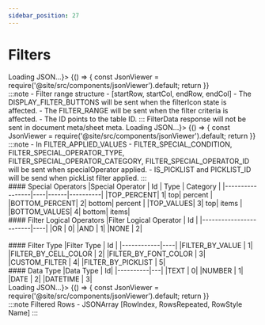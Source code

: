 ```yaml
---
sidebar_position: 27
---
```



# Filters

<Tabs>
<TabItem value="filter" label="Filter">
    <BrowserOnly fallback={<div>Loading JSON...</div>}>
    {() => {
        const JsonViewer = require('@site/src/components/jsonViewer').default;
        return <JsonViewer data={{
        "NEW_FILTER_DETAILS": [
        {
            "ASSOCIATED_SHEET_NAME": "0#",
            "FILTER_RANGE": [
                3,
                4,
                8,
                6
            ],
            "FILTER_CRITERIA_APPLIED_COLS": [
                4
            ],
            "TOGGLE_FILTER": false,
            "ID": 0,
            "FILTER_VIEW_ID": 100,
            "DISPLAY_FILTER_BUTTONS" : true
        }
        ]
        }} />
        }}
    </BrowserOnly>
<br/>
:::note
- Filter range structure - [startRow, startCol, endRow, endCol]
- The DISPLAY_FILTER_BUTTONS will be sent when the filterIcon state is affected.  
- The FILTER_RANGE will be sent when the filter criteria is affected.  
- The ID points to the table ID.
:::

  </TabItem>

  <TabItem value="filterData" label="Filter Data" default>
  FilterData response will not be sent in document meta/sheet meta.
  <BrowserOnly fallback={<div>Loading JSON...</div>}>
    {() => {
        const JsonViewer = require('@site/src/components/jsonViewer').default;
        return <JsonViewer data={{
        "FILTER_CELL_COLOR_LIST": [
            {
                "HEX_COLOR": "transparent"
            }
        ],
        "FILTER_TEXT_COLOR_LIST": [
            {
                "HEX_COLOR": "#000000",
                "THEME_COLOR": "TEXT1"
            }
        ],
        "FILTER_LOGICAL_OPERATOR": 1,
        "FILTER_DATA_TYPE": 1,
        "FILTER_APPLIED_VALUES": [
            {
                "FILTER_OPERATOR": "top values",
                "FILTER_SPECIAL_CONDITION": true,
                "FILTER_SPECIAL_OPERATOR_TYPE": "top",
                "FILTER_SPECIAL_OPERATOR_CATEGORY": "items",
                "FILTER_VALUE": "3",
                "FILTER_SPECIAL_OPERATOR_ID": 3
            }
        ],
        "FILTER_SELECTED_INDEXES": [],
        "FILTER_MAX_DATA": false,
        "FILTER_MAX_CELL_COLOR": false,
        "FILTER_MAX_TEXT_COLOR": false,
        "APPLIED_FILTER_TYPE": 4,
        "IS_PICKLIST": false,
        "FILTER_CELL_DATA": [
            "12",
            "32",
            "34",
            "312",
            "432"
        ],
        "PICKLIST_ID" : 1
    }} />
        }}
    </BrowserOnly>
<br/>
:::note
- In FILTER_APPLIED_VALUES - FILTER_SPECIAL_CONDITION, FILTER_SPECIAL_OPERATOR_TYPE, FILTER_SPECIAL_OPERATOR_CATEGORY, FILTER_SPECIAL_OPERATOR_ID will be sent when specialOperator applied.
- IS_PICKLIST and PICKLIST_ID will be send when pickList filter applied.
:::
<br/>

<div style={{ display: "flex", gap: "1rem" }}>
<div style={{ flex: 1 }}>
#### Special Operators  
|Special Operator | Id | Type | Category |
|-----------------|----|------|----------|
|TOP_PERCENT| 1| top| percent |
|BOTTOM_PERCENT| 2| bottom| percent |
|TOP_VALUES| 3| top| items |
|BOTTOM_VALUES| 4| bottom| items|

</div>
<div style={{ flex: 1 }}>
#### Filter Logical Operators
|Filter Logical Operator | Id |
|------------------------|----|
|OR | 0|
|AND | 1|
|NONE | 2|
</div>
</div>

<br/>
<div style={{ display: "flex", gap: "1rem" }}>
<div style={{ flex: 1 }}>
#### Filter Type
|Filter Type | Id |
|------------|----|
|FILTER_BY_VALUE | 1|
|FILTER_BY_CELL_COLOR | 2|
|FILTER_BY_FONT_COLOR | 3|
|CUSTOM_FILTER | 4|
|FILTER_BY_PICKLIST | 5|
</div>

<div style={{ flex: 1 }}>
#### Data Type  
|Data Type | Id|
|----------|---|
|TEXT | 0|
|NUMBER | 1|
|DATE | 2|
|DATETIME | 3|
</div>
</div>
  </TabItem>

  <TabItem value="filteredRows" label="Filtered Rows">
  <BrowserOnly fallback={<div>Loading JSON...</div>}>
    {() => {
        const JsonViewer = require('@site/src/components/jsonViewer').default;
        return <JsonViewer data={{
        "FILTERED_ROWS": [
        [
            5,
            1,
            "ro1"
        ],
        [
            7,
            1,
            "ro1"
        ]
    ],
        "FILTERED_ROW_COUNT" : 2
    }} />
        }}
    </BrowserOnly>

<br/>
:::note
Filtered Rows - JSONArray [RowIndex, RowsRepeated, RowStyle Name]
:::
  </TabItem>
</Tabs>